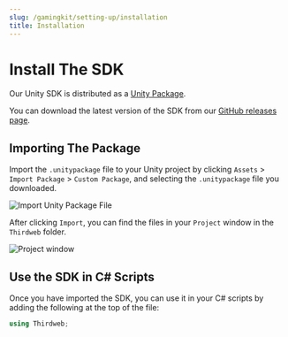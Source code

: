 ```yaml
---
slug: /gamingkit/setting-up/installation
title: Installation
---
```



# Install The SDK

Our Unity SDK is distributed as a [Unity Package](https://docs.unity3d.com/Manual/PackagesList.html).

You can download the latest version of the SDK from our [GitHub releases page](https://github.com/thirdweb-dev/unity-sdk/releases).

<div className="row">
  <div className="col col--12" style={{ padding: 8 }}>
    <QuickstartCard
      name="Download The Unity Package File"
      link="https://github.com/thirdweb-dev/unity-sdk/releases"
      image="/assets/languages/unity.webp"
    />
  </div>
</div>

## Importing The Package

Import the `.unitypackage` file to your Unity project by clicking `Assets` > `Import Package` > `Custom Package`, and
selecting the `.unitypackage` file you downloaded.

![Import Unity Package File](../assets/4.png)

After clicking `Import`, you can find the files in your `Project` window in the `Thirdweb` folder.

![Project window](../assets/5.png)

## Use the SDK in C# Scripts

Once you have imported the SDK, you can use it in your C# scripts by adding the following at the top of the file:

```csharp
using Thirdweb;
```
